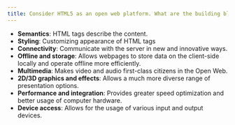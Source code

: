```yaml
---
title: Consider HTML5 as an open web platform. What are the building blocks of HTML5?
---
```


- **Semantics**: HTML tags describe the content.
- **Styling**: Customizing appearance of HTML tags
- **Connectivity**: Communicate with the server in new and innovative ways.
- **Offline and storage**: Allows webpages to store data on the client-side locally and operate offline more efficiently.
- **Multimedia**: Makes video and audio first-class citizens in the Open Web.
- **2D/3D graphics and effects**: Allows a much more diverse range of presentation options.
- **Performance and integration**: Provides greater speed optimization and better usage of computer hardware.
- **Device access**: Allows for the usage of various input and output devices.
